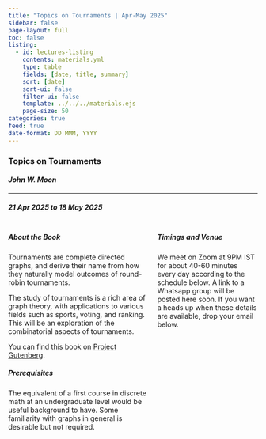 ```yaml
---
title: "Topics on Tournaments | Apr-May 2025"
sidebar: false
page-layout: full
toc: false
listing:
  - id: lectures-listing
    contents: materials.yml
    type: table
    fields: [date, title, summary]
    sort: [date]
    sort-ui: false
    filter-ui: false
    template: ../../../materials.ejs
    page-size: 50
categories: true
feed: true
date-format: DD MMM, YYYY
---
```


### Topics on Tournaments

#### _John W. Moon_

---

##### 21 Apr 2025 to 18 May 2025

:::: {.columns}

::: {.column width="58%"}
:::{.callout-note icon="false"}
##### About the Book

Tournaments are complete directed graphs, and derive their name from how they naturally model outcomes of round-robin tournaments. 

The study of tournaments is a rich area of graph theory, with applications to various fields such as sports, voting, and ranking. This will be an exploration of the combinatorial aspects of tournaments.

You can find this book on [Project Gutenberg](https://www.gutenberg.org/ebooks/42833).
:::



:::{.callout-tip icon="false"}
##### Prerequisites

The equivalent of a first course in discrete math at an undergraduate level would be useful background to have. Some familiarity with graphs in general is desirable but not required.
:::


:::

::: {.column width="42%"}
:::{.callout-caution icon="false"}
##### Timings and Venue

We meet on Zoom at 9PM IST for about 40-60 minutes every day according to the schedule below. A link to a Whatsapp group will be posted here soon. If you want a heads up when these details are available, drop your email below.

<script async src="https://talk.hyvor.com/embed/newsletter.js" type="module"></script>
<hyvor-talk-newsletter website-id="12638"></hyvor-talk-newsletter>
:::
:::

::::

:::{#lectures-listing}
:::
